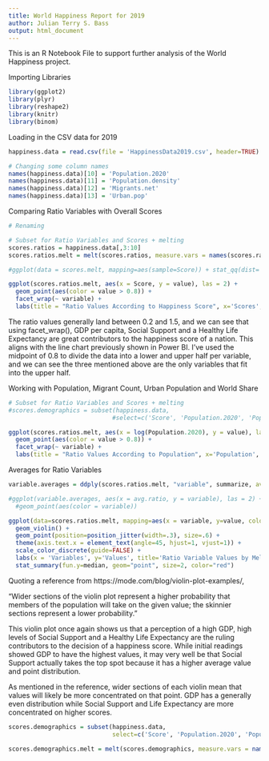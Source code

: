 ```yaml
---
title: World Happiness Report for 2019
author: Julian Terry S. Bass
output: html_document
---
```


This is an R Notebook File to support further analysis of the World Happiness project.

Importing Libraries

```r

library(ggplot2)
library(plyr)
library(reshape2)
library(knitr)
library(binom) 

```

Loading in the CSV data for 2019

```r
happiness.data = read.csv(file = 'HappinessData2019.csv', header=TRUE)

# Changing some column names
names(happiness.data)[10] = 'Population.2020'
names(happiness.data)[11] = 'Population.density'
names(happiness.data)[12] = 'Migrants.net'
names(happiness.data)[13] = 'Urban.pop'

```

Comparing Ratio Variables with Overall Scores

```r

# Renaming

# Subset for Ratio Variables and Scores + melting
scores.ratios = happiness.data[,3:10]
scores.ratios.melt = melt(scores.ratios, measure.vars = names(scores.ratios)[2:7])

#ggplot(data = scores.melt, mapping=aes(sample=Score)) + stat_qq(dist='qunif') + facet_wrap(~ variable) + stat_qq(data=scores.melt["Score"], mapping=aes(sample=Score), dist='qunif', geom='line') + labs(title = "Test qplot", x='Scores', y='Scores by Ratio Variable')

ggplot(scores.ratios.melt, aes(x = Score, y = value), las = 2) + 
  geom_point(aes(color = value > 0.8)) +
  facet_wrap(~ variable) + 
  labs(title = "Ratio Values According to Happiness Score", x='Scores', y='Value by Ratio Variable') + geom_jitter(position = position_jitter(width = 0.1, height = 0.1), aes(color = value > 0.8), alpha = 0.5)


```
The ratio values generally land between 0.2 and 1.5, and we can see that using facet_wrap(), GDP per capita, Social Support and a Healthy Life Expectancy are great contributors to the happiness score of a nation. This aligns with the line chart previously shown in Power BI. I've used the midpoint of 0.8 to divide the data into a lower and upper half per variable, and we can see the three mentioned above are the only variables that fit into the upper half.



Working with Population, Migrant Count, Urban Population and World Share

```r

# Subset for Ratio Variables and Scores + melting
#scores.demographics = subset(happiness.data, 
                             #select=c('Score', 'Population.2020', 'Population.density', 'Migrants.net', 'Urban.pop', 'World.Share'))

ggplot(scores.ratios.melt, aes(x = log(Population.2020), y = value), las = 2) + 
  geom_point(aes(color = value > 0.8)) +
  facet_wrap(~ variable) + 
  labs(title = "Ratio Values According to Population", x='Population', y='Value by Ratio Variable') + geom_jitter(position = position_jitter(width = 0.1, height = 0.1), aes(color = value > 0.8), alpha = 0.5)

```

Averages for Ratio Variables

```r

variable.averages = ddply(scores.ratios.melt, "variable", summarize, avg.ratio = mean(value))

#ggplot(variable.averages, aes(x = avg.ratio, y = variable), las = 2) + 
  #geom_point(aes(color = variable))

ggplot(data=scores.ratios.melt, mapping=aes(x = variable, y=value, color=variable)) + 
  geom_violin() + 
  geom_point(position=position_jitter(width=.3), size=.6) + 
  theme(axis.text.x = element_text(angle=45, hjust=1, vjust=1)) + 
  scale_color_discrete(guide=FALSE) + 
  labs(x = 'Variables', y='Values', title='Ratio Variable Values by Melting') +
  stat_summary(fun.y=median, geom="point", size=2, color="red")


```
Quoting a reference from https://mode.com/blog/violin-plot-examples/,

"Wider sections of the violin plot represent a higher probability that members of the population will take on the given value; the skinnier sections represent a lower probability."

This violin plot once again shows us that a perception of a high GDP, high levels of Social Support and a Healthy Life Expectancy are the ruling contributors to the decision of a happiness score. While initial readings showed GDP to have the highest values, it may very well be that Social Support actually takes the top spot because it has a higher average value and point distribution.

As mentioned in the reference, wider sections of each violin mean that values will likely be more concentrated on that point. GDP has a generally even distribution while Social Support and Life Expectancy are more concentrated on higher scores.

```r

scores.demographics = subset(happiness.data, 
                             select=c('Score', 'Population.2020', 'Population.density', 'Urban.pop'))

scores.demographics.melt = melt(scores.demographics, measure.vars = names(scores.demographics)[2:4])

```

